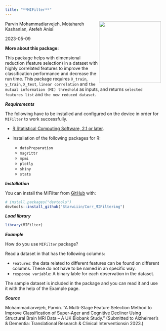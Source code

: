 ```yaml
---
title: "**MIFilter**"   
---
```


<img align="right" width="200" height="200" src="logo.PNG">

Parvin Mohammadiarvejeh, Motahareh Kashanian, Atefeh Anisi

2023-05-09

**More about this package:**

This package helps with dimensional reduction (feature selection) in a dataset with highly correlated features to improve the classification performance and decrease the run time. This package requires `X_train`, `y_train`, `X_test`, `linear correlation` and `the mutual information (MI) threshold` as inputs, and returns `selected features list` and `the new reduced dataset`.




***Requirements***

The following have to be installed and configured on the device in order
for `MIFilter` to work successfully.


- [R Statistical Computing Software, 2.1 or
  later](https://www.r-project.org/).

- Installation of the following packages for R:

  - `dataPreparation`
  - `magrittr`
  - `mpmi`
  - `plotly`
  - `shiny`
  - `stats`




***Installation***

You can install the MIFilter from
[GitHub](https://github.com/) with:

``` r
# install.packages("devtools")
devtools::install_github("Starwiiin/Corr_MIFiltering")
```




***Load library***

``` r
library(MIFilter)
```




***Example***

How do you use `MIFilter` package?

Read a dataset in that has the following columns:

-   `Features`: the data related to different features can be found on different columns.         These do not have to be named in an specific way.
-   `response variable`: A binary lable for each observation in the dataset.

The sample dataset is included in the package and you can read it and use it with the help of the Example page.





***Source***

Mohammadiarvejeh, Parvin. “A Multi-Stage Feature Selection Method to Improve Classification of Super-Ager and Cognitive Decliner Using Structural Brain MRI Data – A UK Biobank Study.” (Submitted to Alzheimer’s & Dementia: Translational Research & Clinical Interventionsin 2023.)
